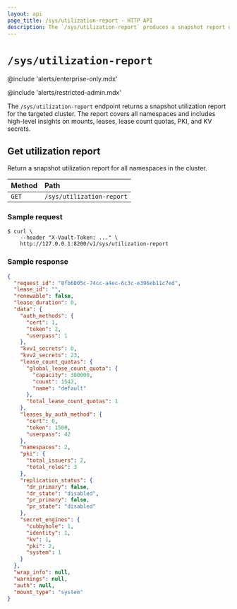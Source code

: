 ```yaml
---
layout: api
page_title: /sys/utilization-report - HTTP API
description: The `/sys/utilization-report` produces a snapshot report of this cluster's utilization from all namespaces.
---
```


# `/sys/utilization-report`

@include 'alerts/enterprise-only.mdx'

@include 'alerts/restricted-admin.mdx'

The `/sys/utilization-report` endpoint returns a snapshot utilization report
for the targeted cluster. The report covers all namespaces and includes
high-level insights on mounts, leases, lease count quotas, PKI, and KV secrets.

## Get utilization report

Return a snapshot utilization report for all namespaces in the cluster.

| Method | Path                      |
|:-------|:--------------------------|
| `GET`  | `/sys/utilization-report` |

### Sample request

```shell-session
$ curl \
    --header "X-Vault-Token: ..." \
    http://127.0.0.1:8200/v1/sys/utilization-report
```

### Sample response

```json
{
  "request_id": "8fb6005c-74cc-a4ec-6c3c-e396eb11c7ed",
  "lease_id": "",
  "renewable": false,
  "lease_duration": 0,
  "data": {
    "auth_methods": {
      "cert": 1,
      "token": 2,
      "userpass": 1
    },
    "kvv1_secrets": 0,
    "kvv2_secrets": 23,
    "lease_count_quotas": {
      "global_lease_count_quota": {
        "capacity": 300000,
        "count": 1542,
        "name": "default"
      },
      "total_lease_count_quotas": 1
    },
    "leases_by_auth_method": {
      "cert": 0,
      "token": 1500,
      "userpass": 42
    },
    "namespaces": 2,
    "pki": {
      "total_issuers": 2,
      "total_roles": 3
    },
    "replication_status": {
      "dr_primary": false,
      "dr_state": "disabled",
      "pr_primary": false,
      "pr_state": "disabled"
    },
    "secret_engines": {
      "cubbyhole": 1,
      "identity": 1,
      "kv": 1,
      "pki": 2,
      "system": 1
    }
  },
  "wrap_info": null,
  "warnings": null,
  "auth": null,
  "mount_type": "system"
}
```

